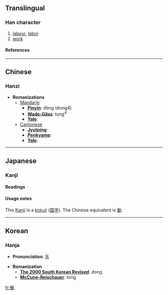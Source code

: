 {{see|仂}}
==Translingual==

===Han character===
{{Han char|rad=人|as=11|sn=13|four=|canj=人竹土尸 (OHGS)}}

# [[labour]], [[labor]]
# [[work]]

====References====
{{Han ref|kx=0116.041|dkj=01079|dj=0247.120|hdz=10211.091|uh=50CD|ud=20685}}

----

==Chinese==

===Hanzi===

* '''Romanizations'''
** [[Mandarin]]
*** '''[[Pinyin]]''': dòng (dong4)
*** '''[[Wade-Giles]]''': tung<sup>4</sup>
*** '''[[Yale]]''': 
**[[Cantonese]]
***'''[[Jyutping]]''':
***'''[[Penkyamp]]''': 
***'''[[Yale]]''': 

----

==Japanese==

===Kanji===
{{ja-kanji|grade=|rs=人11}}

====Readings====
{{ja-readings|on=[[どう]] (dō)|kun=[[はたらく]] (hataraku), [[はたらき]] (hataraki)}}

====Usage notes====
This [[Kanji]] is a [[kokuji]] ([[国字]]). The Chinese equivalent is [[動]]. 

----

==Korean==

===Hanja===

* '''Pronunciation''': [[동]]

* '''Romanization'''
** '''[[The 2000 South Korean Revised Romanization|The 2000 South Korean Revised]]''': dong
** '''[[McCune-Reischauer]]''': tong

[[fr:働]]